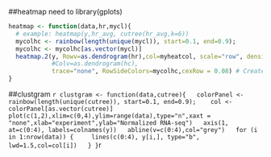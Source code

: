 ##heatmap
need to library(gplots)
```r
heatmap <- function(data,hr,mycl){
  # example: heatmap(y,hr_avg, cutree(hr_avg,k=6))
  mycolhc <- rainbow(length(unique(mycl)), start=0.1, end=0.9); 
  mycolhc <- mycolhc[as.vector(mycl)] 
  heatmap.2(y, Rowv=as.dendrogram(hr),col=myheatcol, scale="row", density.info="none",  
            #Colv=as.dendrogram(hc),
            trace="none", RowSideColors=mycolhc,cexRow = 0.08) # Creates heatmap for entire data set where the obtained clusters are indicated in the color bar.
}
```
##clustgram
```r
clustgram <- function(data,cutree){
  colorPanel <- rainbow(length(unique(cutree)), start=0.1, end=0.9); 
  col <- colorPanel[as.vector(cutree)] 
  plot(c(1,2),xlim=c(0,4),ylim=range(data),type="n",xaxt = "none",xlab="experiment",ylab="Normalized RNA-seq")
  axis(1, at=c(0:4), labels=colnames(y))
  abline(v=c(0:4),col="grey")
  for (i in 1:nrow(data)) {
    lines(c(0:4), y[i,], type="b", lwd=1.5,col=col[i])
  }
}
```r
